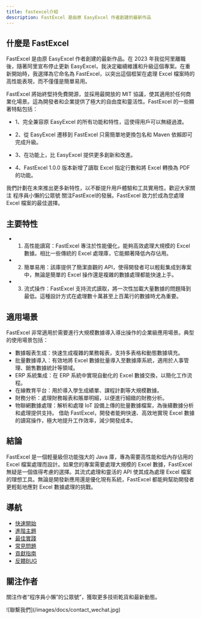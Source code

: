 ```yaml
---
title: fastexcel介紹
description: FastExcel 是由原 EasyExcel 作者創建的最新作品
---
```


## 什麼是 FastExcel

FastExcel 是由原 EasyExcel 作者創建的最新作品。在 2023 年我從阿里離職後，隨著阿里宣布停止更新 EasyExcel，我決定繼續維護和升級這個專案。在重新開始時，我選擇為它命名為 FastExcel，以突出這個框架在處理 Excel 檔案時的高性能表現，而不僅僅是簡單易用。

FastExcel 將始終堅持免費開源，並採用最開放的 MIT 協議，使其適用於任何商業化場景。這為開發者和企業提供了極大的自由度和靈活性。FastExcel 的一些顯著特點包括：

- 1、完全兼容原 EasyExcel 的所有功能和特性，這使得用戶可以無縫過渡。

- 2、從 EasyExcel 遷移到 FastExcel 只需簡單地更換包名和 Maven 依賴即可完成升級。

- 3、在功能上，比 EasyExcel 提供更多創新和改進。

- 4、FastExcel 1.0.0 版本新增了讀取 Excel 指定行數和將 Excel 轉換為 PDF 的功能。


我們計劃在未來推出更多新特性，以不斷提升用戶體驗和工具實用性。歡迎大家關注 程序員小懶的公眾號 關注FastExcel的發展。FastExcel 致力於成為您處理 Excel 檔案的最佳選擇。

## 主要特性

- 1. 高性能讀寫：FastExcel 專注於性能優化，能夠高效處理大規模的 Excel 數據。相比一些傳統的 Excel 處理庫，它能顯著降低內存佔用。
- 2. 簡單易用：該庫提供了簡潔直觀的 API，使得開發者可以輕鬆集成到專案中，無論是簡單的 Excel 操作還是複雜的數據處理都能快速上手。
- 3. 流式操作：FastExcel 支持流式讀取，將一次性加載大量數據的問題降到最低。這種設計方式在處理數十萬甚至上百萬行的數據時尤為重要。

## 適用場景
FastExcel 非常適用於需要進行大規模數據導入導出操作的企業級應用場景。典型的使用場景包括：

- 數據報表生成：快速生成複雜的業務報表，支持多表格和動態數據填充。
- 批量數據導入：有效地將 Excel 數據批量導入至數據庫系統，適用於人事管理、銷售數據統計等領域。
- ERP 系統集成：在 ERP 系統中實現自動化的 Excel 數據交換，以簡化工作流程。
- 在線教育平台：用於導入學生成績單、課程計劃等大規模數據。
- 財務分析：處理財務報表和賬單明細，以便進行細緻的財務分析。
- 物聯網數據處理：解析和處理 IoT 設備上傳的批量數據檔案，為後續數據分析和處理提供支持。
借助 FastExcel，開發者能夠快速、高效地實現 Excel 數據的讀寫操作，極大地提升工作效率，減少開發成本。

## 結論

FastExcel 是一個輕量級但功能強大的 Java 庫，專為需要高性能和低內存佔用的 Excel 檔案處理而設計。如果您的專案需要處理大規模的 Excel 數據，FastExcel 無疑是一個值得考慮的選擇。其流式處理和靈活的 API 使其成為處理 Excel 檔案的理想工具。無論是開發新應用還是優化現有系統，FastExcel 都能夠幫助開發者更輕鬆地應對 Excel 數據處理的挑戰。

## 導航

- [快速開始](/docs/intro/quick_start)
- [進階主題](/docs/advance_api) 
- [最佳實踐](/docs/best_practices)
- [常見問題](/docs/FAQ)
- [貢獻指南](/docs/contribution)
- [反饋BUG](/docs/bug)

## 關注作者
關注作者“程序員小懶”的公眾號”，獲取更多技術乾貨和最新動態。

<div style={{maxWidth: '500px'}}>
![聯繫我們](/images/docs/contact_wechat.jpg)
</div>